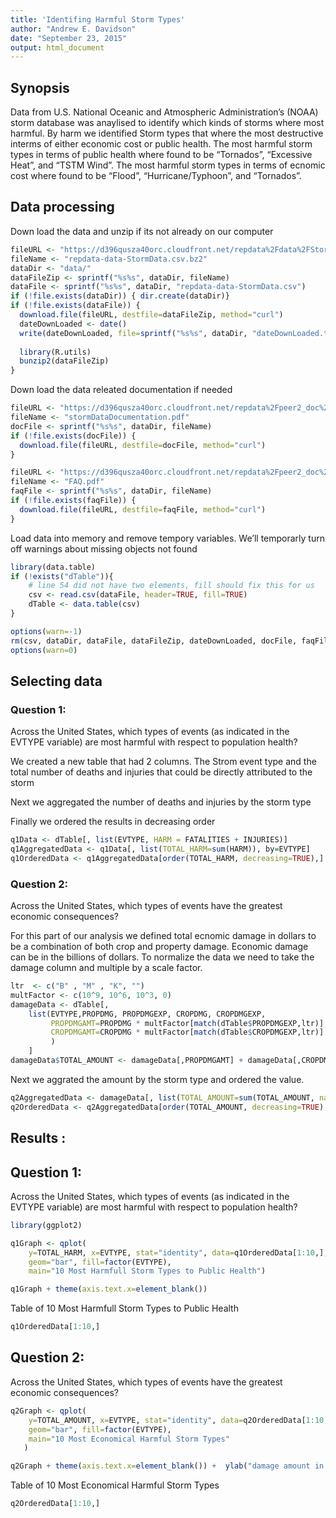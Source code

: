 ```yaml
---
title: 'Identifing Harmful Storm Types'
author: "Andrew E. Davidson"
date: "September 23, 2015"
output: html_document
---
```


## Synopsis
Data from U.S. National Oceanic and Atmospheric Administration's (NOAA) storm database was anaylised to identify which kinds of storms where most harmful. By harm we identified
Storm types that where the most destructive interms of either economic cost or public health. The most harmful storm types in terms of public health where found to be "Tornados", "Excessive Heat", and "TSTM Wind". The most harmful storm types in terms of ecnomic cost where found to be "Flood", "Hurricane/Typhoon", and "Tornados".

## Data processing

Down load the data and unzip if its not already on our computer
```r
fileURL <- "https://d396qusza40orc.cloudfront.net/repdata%2Fdata%2FStormData.csv.bz2"
fileName <- "repdata-data-StormData.csv.bz2"
dataDir <- "data/"
dataFileZip <- sprintf("%s%s", dataDir, fileName)
dataFile <- sprintf("%s%s", dataDir, "repdata-data-StormData.csv")
if (!file.exists(dataDir)) { dir.create(dataDir)}
if (!file.exists(dataFile)) {
  download.file(fileURL, destfile=dataFileZip, method="curl")
  dateDownLoaded <- date()
  write(dateDownLoaded, file=sprintf("%s%s", dataDir, "dateDownLoaded.txt"))
  
  library(R.utils)
  bunzip2(dataFileZip)
}
```

Down load the data releated documentation if needed
```r
fileURL <- "https://d396qusza40orc.cloudfront.net/repdata%2Fpeer2_doc%2Fpd01016005curr.pdf"
fileName <- "stormDataDocumentation.pdf"
docFile <- sprintf("%s%s", dataDir, fileName)
if (!file.exists(docFile)) {
  download.file(fileURL, destfile=docFile, method="curl")
}

fileURL <- "https://d396qusza40orc.cloudfront.net/repdata%2Fpeer2_doc%2FNCDC%20Storm%20Events-FAQ%20Page.pdf"
fileName <- "FAQ.pdf"
faqFile <- sprintf("%s%s", dataDir, fileName)
if (!file.exists(faqFile)) {
  download.file(fileURL, destfile=faqFile, method="curl")
}
```

Load data into memory and remove tempory variables. We'll temporarly turn off warnings about missing objects not found

```r
library(data.table)
if (!exists("dTable")){
    # line 54 did not have two elements, fill should fix this for us
    csv <- read.csv(dataFile, header=TRUE, fill=TRUE)
    dTable <- data.table(csv)
}

options(warn=-1) 
rm(csv, dataDir, dataFile, dataFileZip, dateDownLoaded, docFile, faqFile, fileName, fileURL)
options(warn=0) 
```

## Selecting data

### Question 1: 
Across the United States, which types of events (as indicated in the EVTYPE variable) are most harmful with respect to population health?

We created a new table that had 2 columns. The Strom event type and the total 
number of deaths and injuries that could be directly attributed to the storm

Next we aggregated the number of deaths and injuries by the storm type

Finally we ordered the results in decreasing order
```r
q1Data <- dTable[, list(EVTYPE, HARM = FATALITIES + INJURIES)]
q1AggregatedData <- q1Data[, list(TOTAL_HARM=sum(HARM)), by=EVTYPE]
q1OrderedData <- q1AggregatedData[order(TOTAL_HARM, decreasing=TRUE),]
```

### Question 2:
Across the United States, which types of events have the greatest economic consequences?

For this part of our analysis we defined total ecnomic damage in dollars to be
a combination of both crop and property damage. Economic damage can be in the 
billions of dollars. To normalize the data we need to take the damage column and 
multiple by a scale factor. 

```r
ltr  <- c("B" , "M" , "K", "")
multFactor <- c(10^9, 10^6, 10^3, 0)
damageData <- dTable[,
    list(EVTYPE,PROPDMG, PROPDMGEXP, CROPDMG, CROPDMGEXP,
         PROPDMGAMT=PROPDMG * multFactor[match(dTable$PROPDMGEXP,ltr)],
         CROPDMGAMT=CROPDMG * multFactor[match(dTable$CROPDMGEXP,ltr)]
         )
    ]
damageData$TOTAL_AMOUNT <- damageData[,PROPDMGAMT] + damageData[,CROPDMGAMT]
```

Next we aggrated the amount by the storm type and ordered the value.

```r
q2AggregatedData <- damageData[, list(TOTAL_AMOUNT=sum(TOTAL_AMOUNT, na.rm=TRUE)), by=EVTYPE]
q2OrderedData <- q2AggregatedData[order(TOTAL_AMOUNT, decreasing=TRUE),]
```

## Results :

## Question 1:
Across the United States, which types of events (as indicated in the EVTYPE variable) are most harmful with respect to population health?


```r
library(ggplot2)

q1Graph <- qplot(
    y=TOTAL_HARM, x=EVTYPE, stat="identity", data=q1OrderedData[1:10,], 
    geom="bar", fill=factor(EVTYPE), 
    main="10 Most Harmfull Storm Types to Public Health")

q1Graph + theme(axis.text.x=element_blank())
```

Table of 10 Most Harmfull Storm Types to Public Health
```r
q1OrderedData[1:10,]
```

## Question 2:
Across the United States, which types of events have the greatest economic consequences?

```r
q2Graph <- qplot(
    y=TOTAL_AMOUNT, x=EVTYPE, stat="identity", data=q2OrderedData[1:10,], 
    geom="bar", fill=factor(EVTYPE), 
    main="10 Most Economical Harmful Storm Types"
   )

q2Graph + theme(axis.text.x=element_blank()) +  ylab("damage amount in $")
```

Table of 10 Most Economical Harmful Storm Types
```r
q2OrderedData[1:10,]
```
